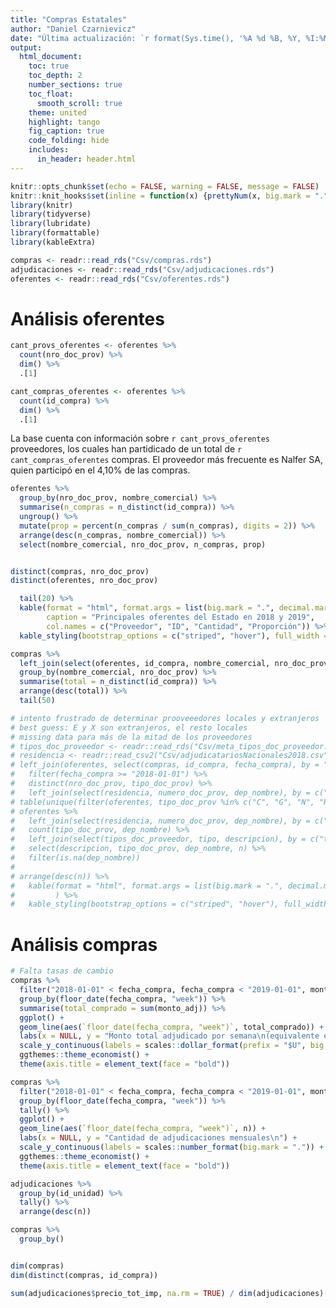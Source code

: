 ```yaml
---
title: "Compras Estatales"
author: "Daniel Czarnievicz"
date: "Última actualización: `r format(Sys.time(), '%A %d %B, %Y, %I:%M %p')`"
output: 
  html_document:
    toc: true
    toc_depth: 2
    number_sections: true
    toc_float: 
      smooth_scroll: true
    theme: united
    highlight: tango
    fig_caption: true
    code_folding: hide
    includes:
      in_header: header.html
---
```


```r
knitr::opts_chunk$set(echo = FALSE, warning = FALSE, message = FALSE)
knitr::knit_hooks$set(inline = function(x) {prettyNum(x, big.mark = ".")})
library(knitr)
library(tidyverse)
library(lubridate)
library(formattable)
library(kableExtra)
```

```r
compras <- readr::read_rds("Csv/compras.rds")
adjudicaciones <- readr::read_rds("Csv/adjudicaciones.rds")
oferentes <- readr::read_rds("Csv/oferentes.rds")
```

# Análisis oferentes {.tabset .tabset-fade .tabset-pills}

```r
cant_provs_oferentes <- oferentes %>% 
  count(nro_doc_prov) %>% 
  dim() %>% 
  .[1]
```

```r
cant_compras_oferentes <- oferentes %>% 
  count(id_compra) %>% 
  dim() %>% 
  .[1]
```

La base cuenta con información sobre `r cant_provs_oferentes` proveedores, los cuales han partidicado de un total de `r cant_compras_oferentes` compras. El proveedor más frecuente es Nalfer SA, quien participó en el 4,10% de las compras.

```r
oferentes %>% 
  group_by(nro_doc_prov, nombre_comercial) %>% 
  summarise(n_compras = n_distinct(id_compra)) %>% 
  ungroup() %>%
  mutate(prop = percent(n_compras / sum(n_compras), digits = 2)) %>%
  arrange(desc(n_compras, nombre_comercial)) %>%
  select(nombre_comercial, nro_doc_prov, n_compras, prop)


distinct(compras, nro_doc_prov)
distinct(oferentes, nro_doc_prov)

  tail(20) %>%
  kable(format = "html", format.args = list(big.mark = ".", decimal.mark = ","), escape = FALSE,
        caption = "Principales oferentes del Estado en 2018 y 2019",
        col.names = c("Proveedor", "ID", "Cantidad", "Proporción")) %>%
  kable_styling(bootstrap_options = c("striped", "hover"), full_width = FALSE)
```

```r
compras %>%
  left_join(select(oferentes, id_compra, nombre_comercial, nro_doc_prov), by = "id_compra") %>%
  group_by(nombre_comercial, nro_doc_prov) %>%
  summarise(total = n_distinct(id_compra)) %>%
  arrange(desc(total)) %>% 
  tail(50)
```

```r
# intento frustrado de determinar prooveeedores locales y extranjeros
# best guess: E y X son extranjeros, el resto locales
# missing data para más de la mitad de los proveedores
# tipos_doc_proveedor <- readr::read_rds("Csv/meta_tipos_doc_proveedor.rds")
# residencia <- readr::read_csv2("Csv/adjudicatariosNacionales2018.csv")
# left_join(oferentes, select(compras, id_compra, fecha_compra), by = "id_compra") %>% 
#   filter(fecha_compra >= "2018-01-01") %>% 
#   distinct(nro_doc_prov, tipo_doc_prov) %>% 
#   left_join(select(residencia, numero_doc_prov, dep_nombre), by = c("nro_doc_prov" = "numero_doc_prov"))
# table(unique(filter(oferentes, tipo_doc_prov %in% c("C", "G", "N", "R", "T"))$nro_doc_prov) %in% residencia$numero_doc_prov)
# oferentes %>% 
#   left_join(select(residencia, numero_doc_prov, dep_nombre), by = c("nro_doc_prov" = "numero_doc_prov")) %>% 
#   count(tipo_doc_prov, dep_nombre) %>% 
#   left_join(select(tipos_doc_proveedor, tipo, descripcion), by = c("tipo_doc_prov" = "tipo")) %>% 
#   select(descripcion, tipo_doc_prov, dep_nombre, n) %>% 
#   filter(is.na(dep_nombre))
#   
# arrange(desc(n)) %>% 
#   kable(format = "html", format.args = list(big.mark = ".", decimal.mark = ","),
#         ) %>% 
#   kable_styling(bootstrap_options = c("striped", "hover"), full_width = FALSE)
```

# Análisis compras

```r
# Falta tasas de cambio
compras %>% 
  filter("2018-01-01" < fecha_compra, fecha_compra < "2019-01-01", monto_adj > 0) %>%
  group_by(floor_date(fecha_compra, "week")) %>% 
  summarise(total_comprado = sum(monto_adj)) %>% 
  ggplot() +
  geom_line(aes(`floor_date(fecha_compra, "week")`, total_comprado)) +
  labs(x = NULL, y = "Monto total adjudicado por semana\n(equivalente en millones de pesos corrientes)\n") +
  scale_y_continuous(labels = scales::dollar_format(prefix = "$U", big.mark = ".", scale = 1/1e6)) +
  ggthemes::theme_economist() +
  theme(axis.title = element_text(face = "bold"))
```

```r
compras %>% 
  filter("2018-01-01" < fecha_compra, fecha_compra < "2019-01-01", monto_adj > 0) %>%
  group_by(floor_date(fecha_compra, "week")) %>% 
  tally() %>% 
  ggplot() +
  geom_line(aes(`floor_date(fecha_compra, "week")`, n)) +
  labs(x = NULL, y = "Cantidad de adjudicaciones mensuales\n") +
  scale_y_continuous(labels = scales::number_format(big.mark = ".")) +
  ggthemes::theme_economist() +
  theme(axis.title = element_text(face = "bold"))
```

<!--
http://www.sthda.com/english/articles/32-r-graphics-essentials/128-plot-time-series-data-using-ggplot/
-->

```r
adjudicaciones %>% 
  group_by(id_unidad) %>% 
  tally() %>% 
  arrange(desc(n))

compras %>% 
  group_by()


dim(compras)
dim(distinct(compras, id_compra))

sum(adjudicaciones$precio_tot_imp, na.rm = TRUE) / dim(adjudicaciones)[1]
```



